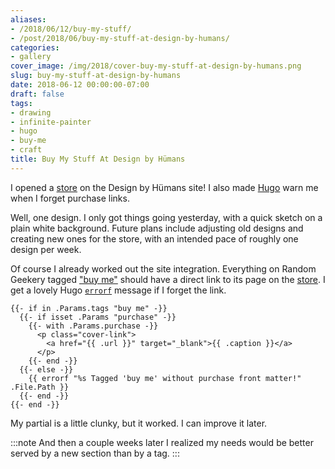 ```yaml
---
aliases:
- /2018/06/12/buy-my-stuff/
- /post/2018/06/buy-my-stuff-at-design-by-humans/
categories:
- gallery
cover_image: /img/2018/cover-buy-my-stuff-at-design-by-humans.png
slug: buy-my-stuff-at-design-by-humans
date: 2018-06-12 00:00:00-07:00
draft: false
tags:
- drawing
- infinite-painter
- hugo
- buy-me
- craft
title: Buy My Stuff At Design by Hümans
---
```


I opened a [store][] on the Design by Hümans site! I also made [Hugo][] warn me when I forget purchase links.

[store]: https://www.designbyhumans.com/shop/randomgeek/
[Hugo]: /tags/hugo

Well, one design. I only got things going yesterday, with a quick sketch on a plain white background. Future
plans include adjusting old designs and creating new ones for the store, with an intended pace of roughly one
design per week.

Of course I already worked out the site integration. Everything on Random Geekery tagged ["buy me"][] should
have a direct link to its page on the [store][]. I get a lovely Hugo [`errorf`][] message if I forget the link.

```
{{- if in .Params.tags "buy me" -}}
  {{- if isset .Params "purchase" -}}
    {{- with .Params.purchase -}}
      <p class="cover-link">
        <a href="{{ .url }}" target="_blank">{{ .caption }}</a>
      </p>
    {{- end -}}
  {{- else -}}
    {{ errorf "%s Tagged 'buy me' without purchase front matter!" .File.Path }}
  {{- end -}}
{{- end -}}
```

My partial is a little clunky, but it worked. I can improve it later.

:::note
And then a couple weeks later I realized my needs would be better served by a new section than by a tag.
:::

["buy me"]: /tags/buy-me
[`errorf`]: http://gohugo.io/functions/errorf/
